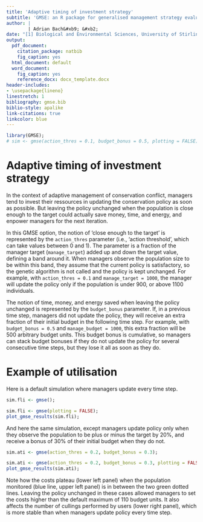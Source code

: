 ```yaml
---
title: 'Adaptive timing of investment strategy'
subtitle: 'GMSE: an R package for generalised management strategy evaluation (New function vignette)'
author: | 
        | Adrian Bach&#xb9; &#xb2;
date: "[1] Biological and Environmental Sciences, University of Stirling, Stirling, UK [2] adrian.bach@stir.ac.uk"
output:
  pdf_document:
    citation_package: natbib
    fig_caption: yes
  html_document: default
  word_document:
    fig_caption: yes
    reference_docx: docx_template.docx
header-includes:
- \usepackage{lineno}
linestretch: 1
bibliography: gmse.bib
biblio-style: apalike
link-citations: true
linkcolor: blue
---
```


```r
library(GMSE);
# sim <- gmse(action_thres = 0.1, budget_bonus = 0.5, plotting = FALSE);
```

Adaptive timing of investment strategy
================================================================================

In the context of adaptive management of conservation conflict, managers tend to invest their ressources in updating the conservation policy as soon as possible. But leaving the policy unchanged when the population is close enough to the target could actually save money, time, and energy, and enpower managers for the next iteration. 

In this GMSE option, the notion of 'close enough to the target' is represented by the `action_thres` parameter (i.e., 'action threshold', which can take values between 0 and 1). The parameter is a fraction of the manager target (`manage_target`) added up and down the target value, defining a band around it. When managers observe the population size to be within this band, they assume that the current policy is satisfactory, so the genetic algorithm is not called and the policy is kept unchanged. For example, with `action_thres = 0.1` and `manage_target = 1000`, the manager will update the policy only if the population is under 900, or above 1100 individuals.

The notion of time, money, and energy saved when leaving the policy unchanged is represented by the `budget_bonus` parameter. If, in a previous time step, managers did not update the policy, they will receive an extra fraction of their initial budget in the following time step. For example, with `budget_bonus = 0.5` and `manage_budget = 1000`, this extra fraction will be 500 arbitrary budget units. This budget bonus is cumulative, so managers can stack budget bonuses if they do not update the policy for several consecutive time steps, but they lose it all as soon as they do. 

Example of utilisation
================================================================================

Here is a default simulation where managers update every time step.

```r
sim.fli <- gmse();
```

```r
sim.fli <- gmse(plotting = FALSE);
plot_gmse_results(sim.fli);
```

And here the same simulation, except managers update policy only when they observe the population to be plus or minus the target by 20%, and receive a bonus of 30% of their initial budget when they do not.

```r
sim.ati <- gmse(action_thres = 0.2, budget_bonus = 0.3);
```

```r
sim.ati <- gmse(action_thres = 0.2, budget_bonus = 0.3, plotting = FALSE);
plot_gmse_results(sim.ati);
```

Note how the costs plateau (lower left panel) when the population monitored (blue line, upper left panel) is in between the two green dotted lines. Leaving the policy unchanged in these cases allowed managers to set the costs higher than the default maximum of 110 budget units. It also affects the number of cullings performed by users (lower right panel), which is more stable than when managers update policy every time step.

